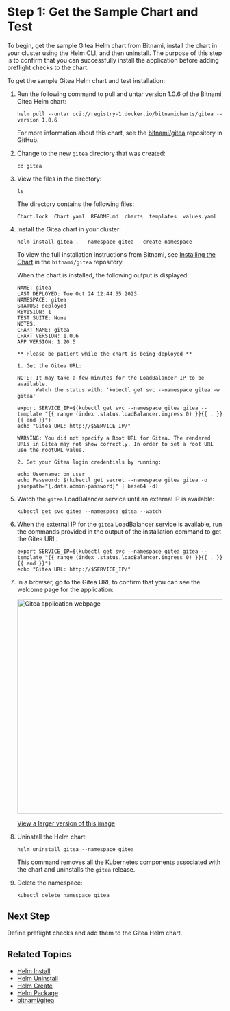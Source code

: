 # Step 1: Get the Sample Chart and Test

To begin, get the sample Gitea Helm chart from Bitnami, install the chart in your cluster using the Helm CLI, and then uninstall. The purpose of this step is to confirm that you can successfully install the application before adding preflight checks to the chart.

To get the sample Gitea Helm chart and test installation:

1. Run the following command to pull and untar version 1.0.6 of the Bitnami Gitea Helm chart:

   ```
   helm pull --untar oci://registry-1.docker.io/bitnamicharts/gitea --version 1.0.6
   ```
   For more information about this chart, see the [bitnami/gitea](https://github.com/bitnami/charts/tree/main/bitnami/gitea) repository in GitHub.

1. Change to the new `gitea` directory that was created:
   ```
   cd gitea
   ```
1. View the files in the directory:   
   ```
   ls
   ```
   The directory contains the following files:
   ```
   Chart.lock  Chart.yaml  README.md  charts  templates  values.yaml
   ```
1. Install the Gitea chart in your cluster:

   ```
   helm install gitea . --namespace gitea --create-namespace
   ```
   To view the full installation instructions from Bitnami, see [Installing the Chart](https://github.com/bitnami/charts/blob/main/bitnami/gitea/README.md#installing-the-chart) in the `bitnami/gitea` repository.

   When the chart is installed, the following output is displayed:

   ```
   NAME: gitea
   LAST DEPLOYED: Tue Oct 24 12:44:55 2023
   NAMESPACE: gitea
   STATUS: deployed
   REVISION: 1
   TEST SUITE: None
   NOTES:
   CHART NAME: gitea
   CHART VERSION: 1.0.6
   APP VERSION: 1.20.5

   ** Please be patient while the chart is being deployed **

   1. Get the Gitea URL:

   NOTE: It may take a few minutes for the LoadBalancer IP to be available.
         Watch the status with: 'kubectl get svc --namespace gitea -w gitea'

   export SERVICE_IP=$(kubectl get svc --namespace gitea gitea --template "{{ range (index .status.loadBalancer.ingress 0) }}{{ . }}{{ end }}")
   echo "Gitea URL: http://$SERVICE_IP/"

   WARNING: You did not specify a Root URL for Gitea. The rendered URLs in Gitea may not show correctly. In order to set a root URL use the rootURL value.

   2. Get your Gitea login credentials by running:

   echo Username: bn_user
   echo Password: $(kubectl get secret --namespace gitea gitea -o jsonpath="{.data.admin-password}" | base64 -d)
   ```

1. Watch the `gitea` LoadBalancer service until an external IP is available:

   ```
   kubectl get svc gitea --namespace gitea --watch
   ```

1. When the external IP for the `gitea` LoadBalancer service is available, run the commands provided in the output of the installation command to get the Gitea URL:

   ```
   export SERVICE_IP=$(kubectl get svc --namespace gitea gitea --template "{{ range (index .status.loadBalancer.ingress 0) }}{{ . }}{{ end }}")
   echo "Gitea URL: http://$SERVICE_IP/"
   ```

1. In a browser, go to the Gitea URL to confirm that you can see the welcome page for the application:

   <img alt="Gitea application webpage" src="/images/gitea-app.png" width="500px"/>

   [View a larger version of this image](/images/gitea-app.png)

1. Uninstall the Helm chart:

   ```
   helm uninstall gitea --namespace gitea
   ```
   This command removes all the Kubernetes components associated with the chart and uninstalls the `gitea` release.

1. Delete the namespace:

   ```
   kubectl delete namespace gitea
   ```

## Next Step

Define preflight checks and add them to the Gitea Helm chart.

## Related Topics

* [Helm Install](https://helm.sh/docs/helm/helm_install/)
* [Helm Uninstall](https://helm.sh/docs/helm/helm_uninstall/)
* [Helm Create](https://helm.sh/docs/helm/helm_create/)
* [Helm Package](https://helm.sh/docs/helm/helm_package/)
* [bitnami/gitea](https://github.com/bitnami/charts/blob/main/bitnami/gitea)